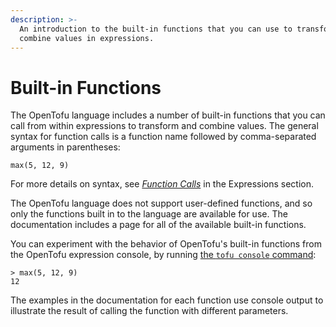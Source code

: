 ```yaml
---
description: >-
  An introduction to the built-in functions that you can use to transform and
  combine values in expressions.
---
```


# Built-in Functions

The OpenTofu language includes a number of built-in functions that you can
call from within expressions to transform and combine values. The general
syntax for function calls is a function name followed by comma-separated
arguments in parentheses:

```hcl
max(5, 12, 9)
```

For more details on syntax, see
[_Function Calls_](../../language/expressions/function-calls.mdx)
in the Expressions section.

The OpenTofu language does not support user-defined functions, and so only
the functions built in to the language are available for use. The documentation includes a page for all of the available built-in functions.

You can experiment with the behavior of OpenTofu's built-in functions from
the OpenTofu expression console, by running
[the `tofu console` command](../../cli/commands/console.mdx):

```
> max(5, 12, 9)
12
```

The examples in the documentation for each function use console output to
illustrate the result of calling the function with different parameters.
